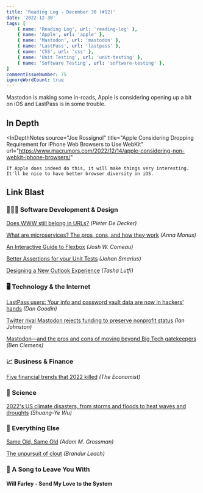 ```yaml
---
title: 'Reading Log - December 30 (#12)'
date: '2022-12-30'
tags: [
    { name: 'Reading Log', url: 'reading-log' },
    { name: 'Apple', url: 'apple' },
    { name: 'Mastodon', url: 'mastodon' },
    { name: 'LastPass', url: 'lastpass' },
    { name: 'CSS', url: 'css' },
    { name: 'Unit Testing', url: 'unit-testing' },
    { name: 'Software Testing', url: 'software-testing' },
]
commentIssueNumber: 75
ignoreWordCount: true
---
```


Mastodon is making some in-roads, Apple is considering opening up a bit on iOS and LastPass is in some trouble.

## In Depth

<InDepthNotes
    source="Joe Rossignol"
    title="Apple Considering Dropping Requirement for iPhone Web Browsers to Use WebKit"
    url="https://www.macrumors.com/2022/12/14/apple-considering-non-webkit-iphone-browsers/"
>
    If Apple does indeed do this, it will make things very interesting. It'll be nice to have better browser diversity on iOS.
</InDepthNotes>

## Link Blast

### 👨🏼‍💻 Software Development & Design

[Does WWW still belong in URLs?](https://css-tricks.com/does-www-still-belong-in-urls/) *(Pieter De Decker)*

[What are microservices? The pros, cons, and how they work](https://raygun.com/blog/what-are-microservices/) *(Anna Monus)*

[An Interactive Guide to Flexbox](https://www.joshwcomeau.com/css/interactive-guide-to-flexbox/) *(Josh W. Comeau)*

[Better Assertions for your Unit Tests](https://www.johansmarius.dev/2022/12/better-assertions-for-your-unit-tests.html) *(Johan Smarius)*

[Designing a New Outlook Experience](https://medium.com/microsoft-design/designing-a-new-outlook-experience-a3d93a925509) *(Tasha Lutfi)*

### 🖥 Technology & the Internet

[LastPass users: Your info and password vault data are now in hackers’ hands](https://arstechnica.com/information-technology/2022/12/lastpass-says-hackers-have-obtained-vault-data-and-a-wealth-of-customer-info/) *(Dan Goodin)*

[Twitter rival Mastodon rejects funding to preserve nonprofit status](https://arstechnica.com/tech-policy/2022/12/twitter-rival-mastodon-rejects-funding-to-preserve-nonprofit-status/) *(Ian Johnston)*

[Mastodon—and the pros and cons of moving beyond Big Tech gatekeepers](https://arstechnica.com/gadgets/2022/12/mastodon-highlights-pros-and-cons-of-moving-beyond-big-tech-gatekeepers/) *(Ben Clemens)*

### 📈 Business & Finance

[Five financial trends that 2022 killed](https://www.economist.com/finance-and-economics/2022/12/21/five-financial-trends-that-2022-killed?etear=nl_today_1) *(The Economist)*

### 🔬 Science

[2022's US climate disasters, from storms and floods to heat waves and droughts](https://arstechnica.com/science/2022/12/2022s-us-climate-disasters-from-storms-and-floods-to-heat-waves-and-droughts/) *(Shuang-Ye Wu)*

### 🎒 Everything Else

[Same Old, Same Old](https://humbledollar.com/2022/12/same-old-same-old/) *(Adam M. Grossman)*

[The unpursuit of clout](https://brandur.org/fragments/unpursuit-of-clout) *(Brandur Leach)*

### 🎵 A Song to Leave You With

#### Will Farley - Send My Love to the System

<YouTubeEmbed
    id="q2y-huO1RlA"
    title="Will Farley - Send My Love to the System"
/>
